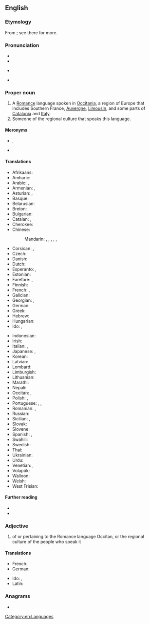 {{also|occitan}}
{{interwiktionary|code=oc}}
==English==
{{wikipedia}}

===Etymology===
From {{etyl|fr|en}} {{m|fr|occitan}}; see there for more.

===Pronunciation===
* {{IPA|en|/ˈɒksɪˌtæn/|/ˈɒksəˌtæn/}}
* {{audio|en|LL-Q1860 (eng)-Vealhurl-Occitan.wav|Audio (RP)}}
* {{a|US}} {{IPA|en|/ˈɑksɪˌtæn/|/ˈɑksəˌtæn/}}
* {{hyphenation|en|Oc|ci|tan}}

===Proper noun===
{{en-proper noun}}

# A [[Romance]] language spoken in [[Occitania]], a region of Europe that includes Southern France, [[Auvergne]], [[Limousin]], and some parts of [[Catalonia]] and [[Italy]].
# Someone of the regional culture that speaks this language.

====Meronyms====
* {{l|en|Gascon}}, {{l|en|Gascon Occitan}}
* {{l|en|Old Occitan}}

====Translations====
{{trans-top|the Romance language}}
* Afrikaans: {{t+|af|Oksitaans}}
* Amharic: {{t|am|ኦኪታንኛ}}
* Arabic: {{t|ar|أكستانية|f|tr=uksitaniyy}}, {{t+|ar|القسطانيَّة|f|tr=al-qusiṭaniyy}}
* Armenian: {{t+|hy|Օքսիտաներեն}}, {{t+|hy|օկցիտանա}}
* Asturian: {{t+|ast|occitanu|m}}, {{t+|ast|llingua d'oc|f}}
* Basque: {{t+|eu|okzitaniera}}
* Belarusian: {{t|be|аксіта́нская|f}}
* Breton: {{t+|br|okitaneg|m}}
* Bulgarian: {{t|bg|оксита́нски|m}}
* Catalan: {{t+|ca|occità|m}}, {{t|ca|llengua d'oc|f}}
* Cherokee: {{t|chr|ᎣᎩᏔᏂ}}
* Chinese:
*: Mandarin: {{t+|cmn|奧克語}}, {{t+|cmn|奥克语|tr=Àokèyǔ}}, {{t|cmn|奧克西唐語}}, {{t|cmn|奥克西唐语|tr=Àokèxītángyǔ}}, {{t|cmn|歐西坦語}}, {{t|cmn|欧西坦语|tr=Ōuxītǎnyǔ}}
* Corsican: {{t|co|uccitanu|m}}, {{t+|co|occitanu|m}}
* Czech: {{t+|cs|okcitánština|f}}
* Danish: {{t|da|occitansk}}
* Dutch: {{t+|nl|Occitaans|n}}
* Esperanto: {{t|eo|Okcitana lingvo}}, {{t+|eo|okcitana}}
* Estonian: {{t|et|oksitaani}}
* Farefare: {{t|gur|okkirɛ}}, {{t|gur|okkitannɛ}}
* Finnish: {{t+|fi|oksitaani}}
* French: {{t+|fr|occitan|m}}, {{t+|fr|langue d'oc|f}}
* Galician: {{t+|gl|occitano|m}}
* Georgian: {{t|ka|ოქსიტანური ენა}}, {{t|ka|ოქსიტანური}}
* German: {{t+|de|Okzitanisch|n}}
* Greek: {{t|el|οξιτανικά|n-p}}
* Hebrew: {{t|he|אוקסיטן|tr=oksitan}}
* Hungarian: {{t|hu|okcitán}}
* Ido: {{t+|io|Ocitaniana}}, {{t|io|Ocitana}}
{{trans-mid}}
* Indonesian: {{t|id|Oksitan}}
* Irish: {{t|ga|Ocsatánais|f}}
* Italian: {{t+|it|occitano|m}}, {{t|it|lingua d'oc|f}}
* Japanese: {{t+|ja|オック語|tr=Okku-go}}, {{t|ja|オクシタン語|tr=Okushitan-go}}
* Korean: {{t|ko|오크어|tr=Okeu-eo}}
* Latvian: {{t|lv|ocitāņu}}
* Lombard: {{t|lmo|ucitan}}
* Limburgish: {{t|li|Óksittaonsj|n}}
* Lithuanian: {{t+|lt|oksitanų}}
* Marathi: {{t|mr|ऑक्सिटॅन}}
* Nepali: {{t|ne|अक्सिटन}}
* Occitan: {{t+|oc|occitan|m}}, {{t+|oc|lenga d'òc|f}}
* Polish: {{t|pl|okcytański}}, {{t+|pl|prowansalski}}
* Portuguese: {{t+|pt|occitano|m}}, {{t|pt|occitânico|m}}, {{t|pt|língua d'oc|f}}
* Romanian: {{t|ro|[[limba]] [[occitană]]|f}}, {{t+|ro|occitană|f}}
* Russian: {{t+|ru|оксита́нский|m}}
* Sicilian: {{t|scn|uccitanu|m}}, {{t+|scn|occitanu|m}}
* Slovak: {{t|sk|Occitánsky}}
* Slovene: {{t|sl|ocitanščina|f}}
* Spanish: {{t+|es|occitano|m}}, {{t|es|lengua de oc|f}}
* Swahili: {{t|sw|Kiositani}}
* Swedish: {{t+|sv|occitanska}}
* Thai: {{t|th|ภาษาออกซิตัน|tr=paasăa òksídtan}}
* Ukrainian: {{t+|uk|оксита́нська|f}}
* Urdu: {{t|ur|آکیٹانی}}
* Venetian: {{t+|vec|ocitan|m}}, {{t|vec|[[lengua]] [[ocitana]]|f}}
* Volapük: {{t|vo|Loxitänapük}}
* Walloon: {{t|wa|Occitan}}
* Welsh: {{t|cy|Ocitan}}
* West Frisian: {{t+|fy|Oksitaansk}}
{{trans-bottom}}

====Further reading====
* {{ISO 639|3code=oci|1code=oc}}
* {{ethnologue|code=oci}}
<!-- All these codes were retired by ISO 639-3 and merged into 'oci' in 2007
* {{ethnologue|lang=Auvergnat|code=auv}}
* {{ethnologue|lang=Gascon|code=gsc}}
* {{ethnologue|lang=Languedocien|code=lnc}}
* {{ethnologue|lang=Limousin|code=lms}}
* {{ethnologue|lang=Provençal|code=prv}}
And this now has it's own wikt entry
* {{ethnologue|lang=Shuadit|code=sdt}}-->

===Adjective===
{{en-adj}}

# of or pertaining to the Romance language Occitan, or the regional culture of the people who speak it

====Translations====
{{trans-top}}
* French: {{t+|fr|occitan}}
* German: {{t+|de|okzitanisch}}
{{trans-mid}}
* Ido: {{t+|io|Ocitaniana}}, {{t|io|Ocitana}}
* Latin: {{t|la|occitanicus}}
{{trans-bottom}}

===Anagrams===
* {{anagrams|en|a=accinot|Taconic|cantico}}

[[Category:en:Languages]]